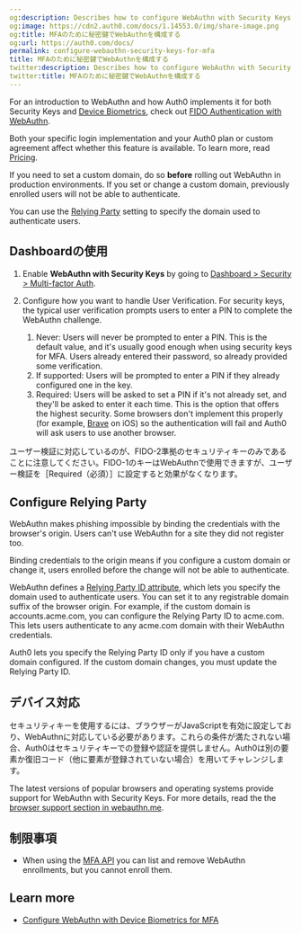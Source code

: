 ```yaml
---
og:description: Describes how to configure WebAuthn with Security Keys for MFA.
og:image: https://cdn2.auth0.com/docs/1.14553.0/img/share-image.png
og:title: MFAのために秘密鍵でWebAuthnを構成する
og:url: https://auth0.com/docs/
permalink: configure-webauthn-security-keys-for-mfa
title: MFAのために秘密鍵でWebAuthnを構成する
twitter:description: Describes how to configure WebAuthn with Security Keys for MFA.
twitter:title: MFAのために秘密鍵でWebAuthnを構成する
---
```


For an introduction to WebAuthn and how Auth0 implements it for both Security Keys and [Device Biometrics](/docs/secure/multi-factor-authentication/fido-authentication-with-webauthn/configure-webauthn-device-biometrics-for-mfa), check out [FIDO Authentication with WebAuthn](/docs/secure/multi-factor-authentication/fido-authentication-with-webauthn).

<Card title="Availability varies by Auth0 plan">

Both your specific login implementation and your Auth0 plan or custom agreement affect whether this feature is available. To learn more, read [Pricing](https://auth0.com/pricing).

</Card>

<Warning>

If you need to set a custom domain, do so **before** rolling out WebAuthn in production environments. If you set or change a custom domain, previously enrolled users will not be able to authenticate.

You can use the [Relying Party](#configure-relying-party) setting to specify the domain used to authenticate users.

</Warning>

## Dashboardの使用

1. Enable **WebAuthn with Security Keys** by going to [Dashboard > Security > Multi-factor Auth](https://manage.auth0.com/#/security/mfa).
2. Configure how you want to handle User Verification. For security keys, the typical user verification prompts users to enter a PIN to complete the WebAuthn challenge.

   1. Never: Users will never be prompted to enter a PIN. This is the default value, and it's usually good enough when using security keys for MFA. Users already entered their password, so already provided some verification.
   2. If supported: Users will be prompted to enter a PIN if they already configured one in the key.
   3. Required: Users will be asked to set a PIN if it's not already set, and they'll be asked to enter it each time. This is the option that offers the highest security. Some browsers don't implement this properly (for example, [Brave](https://brave.com/) on iOS) so the authentication will fail and Auth0 will ask users to use another browser.

ユーザー検証に対応しているのが、FIDO-2準拠のセキュリティキーのみであることに注意してください。FIDO-1のキーはWebAuthnで使用できますが、ユーザー検証を［Required（必須）］に設定すると効果がなくなります。

## Configure Relying Party

WebAuthn makes phishing impossible by binding the credentials with the browser's origin. Users can't use WebAuthn for a site they did not register too.

Binding credentials to the origin means if you configure a <Tooltip tip="Custom Domain: Third-party domain with a specialized, or vanity, name." cta="View Glossary" href="/docs/glossary?term=custom+domain">custom domain</Tooltip> or change it, users enrolled before the change will not be able to authenticate.

WebAuthn defines a [Relying Party ID attribute](https://www.w3.org/TR/webauthn-2/#relying-party-identifier), which lets you specify the domain used to authenticate users. You can set it to any registrable domain suffix of the browser origin. For example, if the custom domain is accounts.acme.com, you can configure the <Tooltip tip="Relying Party: Entity (such as a service or application) that depends on a third-party identity provider to authenticate a user." cta="View Glossary" href="/docs/glossary?term=Relying+Party">Relying Party</Tooltip> ID to acme.com. This lets users authenticate to any acme.com domain with their WebAuthn credentials.

Auth0 lets you specify the Relying Party ID only if you have a custom domain configured. If the custom domain changes, you must update the Relying Party ID.

## デバイス対応

セキュリティキーを使用するには、ブラウザーがJavaScriptを有効に設定しており、WebAuthnに対応している必要があります。これらの条件が満たされない場合、Auth0はセキュリティキーでの登録や認証を提供しません。Auth0は別の要素か復旧コード（他に要素が登録されていない場合）を用いてチャレンジします。

The latest versions of popular browsers and operating systems provide support for WebAuthn with Security Keys. For more details, read the the [browser support section in webauthn.me](https://webauthn.me/browser-support).

## 制限事項

* When using the [MFA API](/docs/secure/multi-factor-authentication/multi-factor-authentication-developer-resources/mfa-api) you can list and remove WebAuthn enrollments, but you cannot enroll them.

## Learn more

* [Configure WebAuthn with Device Biometrics for MFA](/docs/secure/multi-factor-authentication/fido-authentication-with-webauthn/configure-webauthn-device-biometrics-for-mfa)